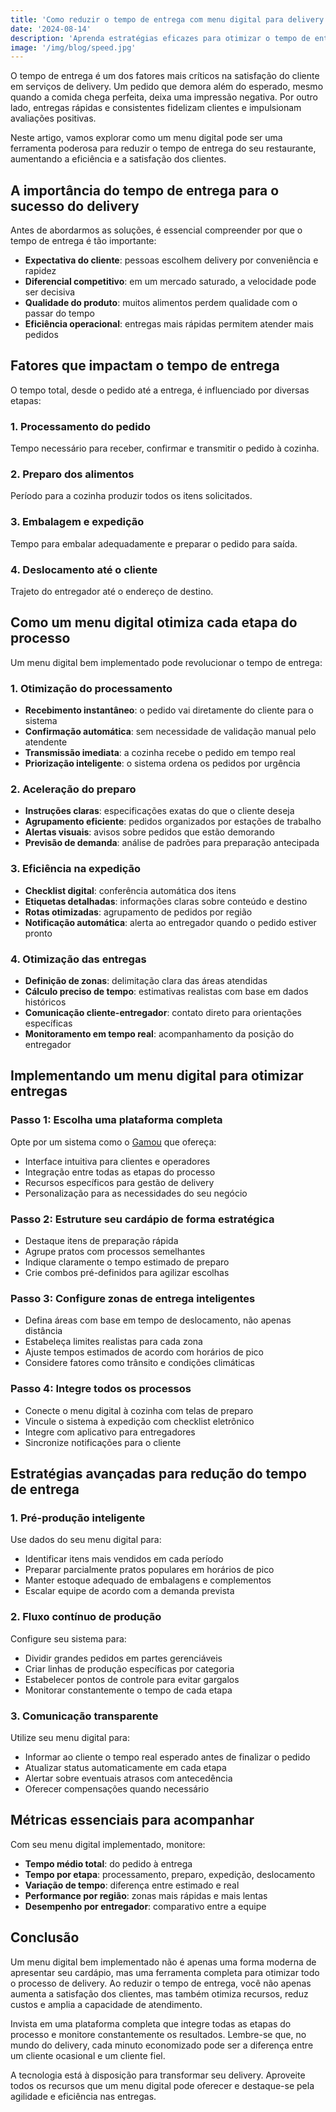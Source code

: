 ```yaml
---
title: 'Como reduzir o tempo de entrega com menu digital para delivery'
date: '2024-08-14'
description: 'Aprenda estratégias eficazes para otimizar o tempo de entrega do seu delivery através de um menu digital bem estruturado.'
image: '/img/blog/speed.jpg'
---
```


O tempo de entrega é um dos fatores mais críticos na satisfação do cliente em serviços de delivery. Um pedido que demora além do esperado, mesmo quando a comida chega perfeita, deixa uma impressão negativa. Por outro lado, entregas rápidas e consistentes fidelizam clientes e impulsionam avaliações positivas.

Neste artigo, vamos explorar como um menu digital pode ser uma ferramenta poderosa para reduzir o tempo de entrega do seu restaurante, aumentando a eficiência e a satisfação dos clientes.

## A importância do tempo de entrega para o sucesso do delivery

Antes de abordarmos as soluções, é essencial compreender por que o tempo de entrega é tão importante:

- **Expectativa do cliente**: pessoas escolhem delivery por conveniência e rapidez
- **Diferencial competitivo**: em um mercado saturado, a velocidade pode ser decisiva
- **Qualidade do produto**: muitos alimentos perdem qualidade com o passar do tempo
- **Eficiência operacional**: entregas mais rápidas permitem atender mais pedidos

## Fatores que impactam o tempo de entrega

O tempo total, desde o pedido até a entrega, é influenciado por diversas etapas:

### 1. Processamento do pedido

Tempo necessário para receber, confirmar e transmitir o pedido à cozinha.

### 2. Preparo dos alimentos

Período para a cozinha produzir todos os itens solicitados.

### 3. Embalagem e expedição

Tempo para embalar adequadamente e preparar o pedido para saída.

### 4. Deslocamento até o cliente

Trajeto do entregador até o endereço de destino.

## Como um menu digital otimiza cada etapa do processo

Um menu digital bem implementado pode revolucionar o tempo de entrega:

### 1. Otimização do processamento

- **Recebimento instantâneo**: o pedido vai diretamente do cliente para o sistema
- **Confirmação automática**: sem necessidade de validação manual pelo atendente
- **Transmissão imediata**: a cozinha recebe o pedido em tempo real
- **Priorização inteligente**: o sistema ordena os pedidos por urgência

### 2. Aceleração do preparo

- **Instruções claras**: especificações exatas do que o cliente deseja
- **Agrupamento eficiente**: pedidos organizados por estações de trabalho
- **Alertas visuais**: avisos sobre pedidos que estão demorando
- **Previsão de demanda**: análise de padrões para preparação antecipada

### 3. Eficiência na expedição

- **Checklist digital**: conferência automática dos itens
- **Etiquetas detalhadas**: informações claras sobre conteúdo e destino
- **Rotas otimizadas**: agrupamento de pedidos por região
- **Notificação automática**: alerta ao entregador quando o pedido estiver pronto

### 4. Otimização das entregas

- **Definição de zonas**: delimitação clara das áreas atendidas
- **Cálculo preciso de tempo**: estimativas realistas com base em dados históricos
- **Comunicação cliente-entregador**: contato direto para orientações específicas
- **Monitoramento em tempo real**: acompanhamento da posição do entregador

## Implementando um menu digital para otimizar entregas

### Passo 1: Escolha uma plataforma completa

Opte por um sistema como o [Gamou](https://gamou.app/) que ofereça:

- Interface intuitiva para clientes e operadores
- Integração entre todas as etapas do processo
- Recursos específicos para gestão de delivery
- Personalização para as necessidades do seu negócio

### Passo 2: Estruture seu cardápio de forma estratégica

- Destaque itens de preparação rápida
- Agrupe pratos com processos semelhantes
- Indique claramente o tempo estimado de preparo
- Crie combos pré-definidos para agilizar escolhas

### Passo 3: Configure zonas de entrega inteligentes

- Defina áreas com base em tempo de deslocamento, não apenas distância
- Estabeleça limites realistas para cada zona
- Ajuste tempos estimados de acordo com horários de pico
- Considere fatores como trânsito e condições climáticas

### Passo 4: Integre todos os processos

- Conecte o menu digital à cozinha com telas de preparo
- Vincule o sistema à expedição com checklist eletrônico
- Integre com aplicativo para entregadores
- Sincronize notificações para o cliente

## Estratégias avançadas para redução do tempo de entrega

### 1. Pré-produção inteligente

Use dados do seu menu digital para:

- Identificar itens mais vendidos em cada período
- Preparar parcialmente pratos populares em horários de pico
- Manter estoque adequado de embalagens e complementos
- Escalar equipe de acordo com a demanda prevista

### 2. Fluxo contínuo de produção

Configure seu sistema para:

- Dividir grandes pedidos em partes gerenciáveis
- Criar linhas de produção específicas por categoria
- Estabelecer pontos de controle para evitar gargalos
- Monitorar constantemente o tempo de cada etapa

### 3. Comunicação transparente

Utilize seu menu digital para:

- Informar ao cliente o tempo real esperado antes de finalizar o pedido
- Atualizar status automaticamente em cada etapa
- Alertar sobre eventuais atrasos com antecedência
- Oferecer compensações quando necessário

## Métricas essenciais para acompanhar

Com seu menu digital implementado, monitore:

- **Tempo médio total**: do pedido à entrega
- **Tempo por etapa**: processamento, preparo, expedição, deslocamento
- **Variação de tempo**: diferença entre estimado e real
- **Performance por região**: zonas mais rápidas e mais lentas
- **Desempenho por entregador**: comparativo entre a equipe

## Conclusão

Um menu digital bem implementado não é apenas uma forma moderna de apresentar seu cardápio, mas uma ferramenta completa para otimizar todo o processo de delivery. Ao reduzir o tempo de entrega, você não apenas aumenta a satisfação dos clientes, mas também otimiza recursos, reduz custos e amplia a capacidade de atendimento.

Invista em uma plataforma completa que integre todas as etapas do processo e monitore constantemente os resultados. Lembre-se que, no mundo do delivery, cada minuto economizado pode ser a diferença entre um cliente ocasional e um cliente fiel.

A tecnologia está à disposição para transformar seu delivery. Aproveite todos os recursos que um menu digital pode oferecer e destaque-se pela agilidade e eficiência nas entregas.

